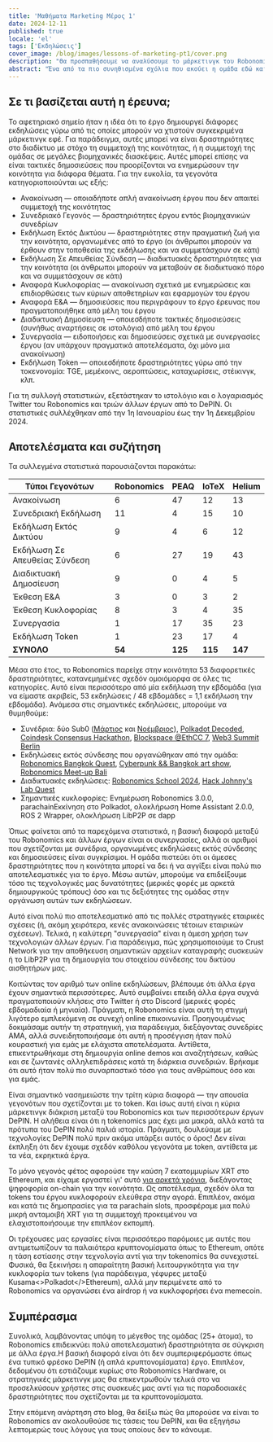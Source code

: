 ```yaml
---
title: 'Μαθήματα Marketing Μέρος 1'
date: 2024-12-11
published: true
locale: 'el'
tags: ['Εκδηλώσεις']
cover_image: /blog/images/lessons-of-marketing-pt1/cover.png
description: "Θα προσπαθήσουμε να αναλύσουμε το μάρκετινγκ του Robonomics το 2024, να αξιολογήσουμε την ετήσια δραστηριότητα του έργου και να το συγκρίνουμε με παρόμοια έργα. Θα δείτε πόσο ενεργητική ήταν η ομάδα κατά τη διάρκεια του έτους και ποιες αρχές ακολουθεί το Robonomics στο μάρκετινγκ."
abstract: "Ένα από τα πιο συνηθισμένα σχόλια που ακούει η ομάδα εδώ και καιρό είναι η συμβουλή να κάνει περισσότερο μάρκετινγκ. Συνήθως, αυτές οι προτάσεις δεν ακολουθούνται από καμία σκεπτική δράση στο μάρκετινγκ, αλλά το μήνυμα είναι σαφές. Αν επενδύσετε περισσότερο σε δραστηριότητες διαφήμισης, τα πάντα θα είναι υπέροχα και το δικό σας τοκεν θα πάει στο φεγγάρι. Σε αυτήν την ανάρτηση στο blog, θα προσπαθήσω να αναλύσω αυτήν την κατάσταση, να αξιολογήσω την ετήσια δραστηριότητα του Robonomics και να τη συγκρίνω με παρόμοια έργα. Ως αποτέλεσμα, θα δείτε πόσο ενεργητική ήταν η ομάδα κατά τη διάρκεια του έτους και ποιες αρχές ακολουθούμε στο μάρκετινγκ. Ivan Berman [Fingerling42]" 
---
```


## Σε τι βασίζεται αυτή η έρευνα;

Το αφετηριακό σημείο ήταν η ιδέα ότι το έργο δημιουργεί διάφορες εκδηλώσεις γύρω από τις οποίες μπορούν να χτιστούν συγκεκριμένα μάρκετινγκ εφέ. Για παράδειγμα, αυτές μπορεί να είναι δραστηριότητες στο διαδίκτυο με στόχο τη συμμετοχή της κοινότητας, ή η συμμετοχή της ομάδας σε μεγάλες βιομηχανικές διασκέψεις. Αυτές μπορεί επίσης να είναι τακτικές δημοσιεύσεις που προορίζονται να ενημερώσουν την κοινότητα για διάφορα θέματα. Για την ευκολία, τα γεγονότα κατηγοριοποιούνται ως εξής:

- Ανακοίνωση — οποιαδήποτε απλή ανακοίνωση έργου που δεν απαιτεί συμμετοχή της κοινότητας
- Συνεδριακό Γεγονός — δραστηριότητες έργου εντός βιομηχανικών συνεδρίων
- Εκδήλωση Εκτός Δικτύου — δραστηριότητες στην πραγματική ζωή για την κοινότητα, οργανωμένες από το έργο (οι άνθρωποι μπορούν να έρθουν στην τοποθεσία της εκδήλωσης και να συμμετάσχουν σε κάτι)
- Εκδήλωση Σε Απευθείας Σύνδεση — διαδικτυακές δραστηριότητες για την κοινότητα (οι άνθρωποι μπορούν να μεταβούν σε διαδικτυακό πόρο και να συμμετάσχουν σε κάτι)
- Αναφορά Κυκλοφορίας — ανακοίνωση σχετικά με ενημερώσεις και επιδιορθώσεις των κύριων αποθετηρίων και εφαρμογών του έργου
- Αναφορά Ε&Α — δημοσιεύσεις που περιγράφουν το έργο έρευνας που πραγματοποιήθηκε από μέλη του έργου
- Διαδικτυακή Δημοσίευση — οποιεσδήποτε τακτικές δημοσιεύσεις (συνήθως αναρτήσεις σε ιστολόγια) από μέλη του έργου
- Συνεργασία — ειδοποιήσεις και δημοσιεύσεις σχετικά με συνεργασίες έργου (αν υπάρχουν πραγματικά αποτελέσματα, όχι μόνο μια ανακοίνωση)
- Εκδήλωση Token — οποιεσδήποτε δραστηριότητες γύρω από την τοκενονομία: TGE, μεμέκοινς, αεροπτώσεις, καταχωρίσεις, στέικινγκ, κλπ.

Για τη συλλογή στατιστικών, εξετάστηκαν το ιστολόγιο και ο λογαριασμός Twitter του Robonomics και τριών άλλων έργων από το DePIN. Οι στατιστικές συλλέχθηκαν από την 1η Ιανουαρίου έως την 1η Δεκεμβρίου 2024.

## Αποτελέσματα και συζήτηση

Τα συλλεγμένα στατιστικά παρουσιάζονται παρακάτω:

<div class="big-table">

| **Τύποι Γεγονότων**   | **Robonomics** | **PEAQ** | **IoTeX** | **Helium** |
|-------------------|----------------|----------|-----------|------------|
| Ανακοίνωση      | 6              | 47       | 12        |13         |
| Συνεδριακή Εκδήλωση  | 11             | 4        | 15        | 10         |
| Εκδήλωση Εκτός Δικτύου    | 9              | 4        | 6         | 12         |
| Εκδήλωση Σε Απευθείας Σύνδεση     | 6              | 27       | 19        | 43         |
| Διαδικτυακή Δημοσίευση | 9              | 0        | 4         | 5          |
| Έκθεση Ε&Α        | 3              | 0        | 3         | 2          |
| Έκθεση Κυκλοφορίας    | 8              | 3        | 4         | 35         |
| Συνεργασία     | 1              | 17       | 35        | 23         |
| Εκδήλωση Token       | 1              | 23       | 17        | 4          |
| **ΣΥΝΟΛΟ**         | **54**         | **125**  | **115**   | **147**    |

</div>

Μέσα στο έτος, το Robonomics παρείχε στην κοινότητα 53 διαφορετικές δραστηριότητες, κατανεμημένες σχεδόν ομοιόμορφα σε όλες τις κατηγορίες. Αυτό είναι περισσότερο από μία εκδήλωση την εβδομάδα (για να είμαστε ακριβείς, 53 εκδηλώσεις / 48 εβδομάδες = 1,1 εκδήλωση την εβδομάδα). Ανάμεσα στις σημαντικές εκδηλώσεις, μπορούμε να θυμηθούμε:

- Συνέδρια: δύο Sub0 ([Μάρτιος](https://x.com/AIRA_Robonomics/status/1778039290590543945) και [Νοέμβριος](https://x.com/AIRA_Robonomics/status/1851383351208284528)), [Polkadot Decoded](https://robonomics.network/blog/beer-bar-decoded2024/), [Coindesk Consensus Hackathon](https://robonomics.network/blog/robonomics-at-consensus-2024/), [Blockspace @EthCC 7](https://x.com/AIRA_Robonomics/status/1810274900478689311), [Web3 Summit Berlin](https://x.com/AIRA_Robonomics/status/1825637877562147198)
- Εκδηλώσεις εκτός σύνδεσης που οργανώθηκαν από την ομάδα: [Robonomics Bangkok Quest](https://robonomics.network/blog/robo-season-pass-2025-welcome-to-the-paper-st-club/), [Cyberpunk && Bangkok art show](https://x.com/AIRA_Robonomics/status/1854244622949830930), [Robonomics Meet-up Bali](https://x.com/AIRA_Robonomics/status/1771734812857974962)
- Διαδικτυακές εκδηλώσεις: [Robonomics School 2024](https://x.com/AIRA_Robonomics/status/1788860085701103701), [Hack Johnny's Lab Quest](https://robonomics.network/blog/robonomics-school-2024-hack-johnny-lab/)
- Σημαντικές κυκλοφορίες: Ενημέρωση Robonomics 3.0.0, parachainΕκκίνηση στο Polkadot, ολοκλήρωση Home Assistant 2.0.0, ROS 2 Wrapper, ολοκλήρωση LibP2P σε dapp

Όπως φαίνεται από τα παρεχόμενα στατιστικά, η βασική διαφορά μεταξύ του Robonomics και άλλων έργων είναι οι συνεργασίες, αλλά οι αριθμοί που σχετίζονται με συνέδρια, οργανωμένες εκδηλώσεις εκτός σύνδεσης και δημοσιεύσεις είναι συγκρίσιμοι. Η ομάδα πιστεύει ότι οι άμεσες δραστηριότητες που η κοινότητα μπορεί να δει ή να αγγίξει είναι πολύ πιο αποτελεσματικές για το έργο. Μέσω αυτών, μπορούμε να επιδείξουμε τόσο τις τεχνολογικές μας δυνατότητες (μερικές φορές με αρκετά δημιουργικούς τρόπους) όσο και τις δεξιότητες της ομάδας στην οργάνωση αυτών των εκδηλώσεων.

Αυτό είναι πολύ πιο αποτελεσματικό από τις πολλές στρατηγικές εταιρικές σχέσεις (ή, ακόμη χειρότερα, κενές ανακοινώσεις τέτοιων εταιρικών σχέσεων). Τελικά, η καλύτερη "συνεργασία" είναι η άμεση χρήση των τεχνολογιών άλλων έργων. Για παράδειγμα, πώς χρησιμοποιούμε το Crust Network για την αποθήκευση σημαντικών αρχείων καταγραφής συσκευών ή το LibP2P για τη δημιουργία του στοιχείου σύνδεσης του δικτύου αισθητήρων μας.

Κοιτώντας τον αριθμό των online εκδηλώσεων, βλέπουμε ότι άλλα έργα έχουν σημαντικά περισσότερες. Αυτό συμβαίνει επειδή άλλα έργα συχνά πραγματοποιούν κλήσεις στο Twitter ή στο Discord (μερικές φορές εβδομαδιαία ή μηνιαία). Πράγματι, η Robonomics είναι αυτή τη στιγμή λιγότερο εμπλεκόμενη σε συνεχή online επικοινωνία. Προηγουμένως δοκιμάσαμε αυτήν τη στρατηγική, για παράδειγμα, διεξάγοντας συνεδρίες AMA, αλλά συνειδητοποιήσαμε ότι αυτή η προσέγγιση ήταν πολύ κουραστική για εμάς με ελάχιστα αποτελέσματα. Αντίθετα, επικεντρωθήκαμε στη δημιουργία online demos και αναζητήσεων, καθώς και σε ζωντανές αλληλεπιδράσεις κατά τη διάρκεια συνεδριών. Βρήκαμε ότι αυτό ήταν πολύ πιο συναρπαστικό τόσο για τους ανθρώπους όσο και για εμάς.

Είναι σημαντικό νασημειώστε την τρίτη κύρια διαφορά — την απουσία γεγονότων που σχετίζονται με το token. Και ίσως αυτή είναι η κύρια μάρκετινγκ διάκριση μεταξύ του Robonomics και των περισσότερων έργων DePIN. Η αλήθεια είναι ότι η tokenomics μας έχει μια μακρά, αλλά κατά τα πρότυπα του DePIN πολύ παλιά ιστορία. Πράγματι, δουλεύαμε με τεχνολογίες DePIN πολύ πριν ακόμα υπάρξει αυτός ο όρος! Δεν είναι έκπληξη ότι δεν έχουμε σχεδόν καθόλου γεγονότα με token, αντίθετα με τα νέα, εκρηκτικά έργα.

Το μόνο γεγονός φέτος αφορούσε την καύση 7 εκατομμυρίων XRT στο Ethereum, και είχαμε εργαστεί γι' αυτό [για αρκετά χρόνια](https://robonomics.network/blog/7-years-of-robonomics-development-and-burning-7-million-xrt/), διεξάγοντας ψηφοφορία on-chain για την κοινότητα. Ως αποτέλεσμα, σχεδόν όλα τα tokens του έργου κυκλοφορούν ελεύθερα στην αγορά. Επιπλέον, ακόμα και κατά τις δημοπρασίες για τα parachain slots, προσφέραμε μια πολύ μικρή ανταμοιβή XRT για τη συμμετοχή προκειμένου να ελαχιστοποιήσουμε την επιπλέον εκπομπή.

Οι τρέχουσες μας εργασίες είναι περισσότερο παρόμοιες με αυτές που αντιμετωπίζουν τα παλαιότερα κρυπτονομίσματα όπως το Ethereum, οπότε η τάση εστίασης στην τεχνολογία αντί για την tokenomics θα συνεχιστεί. Φυσικά, θα ξεκινήσει η απαραίτητη βασική λειτουργικότητα για την κυκλοφορία των tokens (για παράδειγμα, γέφυρες μεταξύ Kusama<>Polkadot</>Ethereum), αλλά μην περιμένετε από το Robonomics να οργανώσει ένα airdrop ή να κυκλοφορήσει ένα memecoin.

## Συμπέρασμα

Συνολικά, λαμβάνοντας υπόψη το μέγεθος της ομάδας (25+ άτομα), το Robonomics επιδεικνύει πολύ αποτελεσματική δραστηριότητα σε σύγκριση με άλλα έργα.Η βασική διαφορά είναι ότι δεν συμπεριφερόμαστε όπως ένα τυπικό φρέσκο DePIN (ή απλά κρυπτονομίσματα) έργο. Επιπλέον, δεδομένου ότι εστιάζουμε κυρίως στο Robonomics Hardware, οι στρατηγικές μάρκετινγκ μας θα επικεντρωθούν τελικά στο να προσελκύσουν χρήστες στις συσκευές μας αντί για τις παραδοσιακές δραστηριότητες που σχετίζονται με τα κρυπτονομίσματα.

Στην επόμενη ανάρτηση στο blog, θα δείξω πώς θα μπορούσε να είναι το Robonomics αν ακολουθούσε τις τάσεις του DePIN, και θα εξηγήσω λεπτομερώς τους λόγους για τους οποίους δεν το κάνουμε.